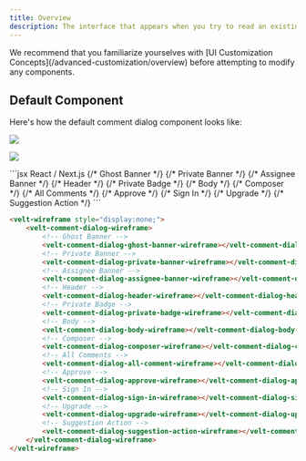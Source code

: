 ```yaml
---
title: Overview
description: The interface that appears when you try to read an existing Comment or make a new Comment.
---
```

<Note>
We recommend that you familiarize yourselves with [UI Customization Concepts](/advanced-customization/overview) before attempting to modify any components.
</Note>



## Default Component

Here's how the default comment dialog component looks like:

![](/images/customization/velt-comment-dialog-1.png)

![](/images/customization/velt-comment-dialog-2.png)




<RequestExample>
```jsx React / Next.js
<VeltWireframe>
    <VeltCommentDialogWireframe>
        {/*  Ghost Banner */}
        <VeltCommentDialogWireframe.GhostBanner />
        {/*  Private Banner */}
        <VeltCommentDialogWireframe.PrivateBanner />
        {/*  Assignee Banner */}
        <VeltCommentDialogWireframe.AssigneeBanner />
        {/*  Header */}
        <VeltCommentDialogWireframe.Header />
        {/* Private Badge */}
        <VeltCommentDialogWireframe.PrivateBadge />
        {/* Body */}
        <VeltCommentDialogWireframe.Body />
        {/* Composer */}
        <VeltCommentDialogWireframe.Composer />
        {/* All Comments */}
        <VeltCommentDialogWireframe.AllComment />
        {/* Approve */}
        <VeltCommentDialogWireframe.Approve />
        {/* Sign In */}
        <VeltCommentDialogWireframe.SignIn />
        {/* Upgrade */}
        <VeltCommentDialogWireframe.Upgrade />
        {/* Suggestion Action */}
        <VeltCommentDialogWireframe.SuggestionAction />
    </VeltCommentDialogWireframe>
</VeltWireframe>
```


```HTML HTML
<velt-wireframe style="display:none;">
    <velt-comment-dialog-wireframe>
        <!-- Ghost Banner -->
        <velt-comment-dialog-ghost-banner-wireframe></velt-comment-dialog-ghost-banner-wireframe>
        <!-- Private Banner -->
        <velt-comment-dialog-private-banner-wireframe></velt-comment-dialog-private-banner-wireframe>
        <!-- Assignee Banner -->
        <velt-comment-dialog-assignee-banner-wireframe></velt-comment-dialog-assignee-banner-wireframe>
        <!-- Header -->
        <velt-comment-dialog-header-wireframe></velt-comment-dialog-header-wireframe>
        <!-- Private Badge -->
        <velt-comment-dialog-private-badge-wireframe></velt-comment-dialog-private-badge-wireframe>
        <!-- Body -->
        <velt-comment-dialog-body-wireframe></velt-comment-dialog-body-wireframe>
        <!-- Composer -->
        <velt-comment-dialog-composer-wireframe></velt-comment-dialog-composer-wireframe>
        <!-- All Comments -->
        <velt-comment-dialog-all-comment-wireframe></velt-comment-dialog-all-comment-wireframe>
        <!-- Approve -->
        <velt-comment-dialog-approve-wireframe></velt-comment-dialog-approve-wireframe>
        <!-- Sign In -->
        <velt-comment-dialog-sign-in-wireframe></velt-comment-dialog-sign-in-wireframe>
        <!-- Upgrade -->
        <velt-comment-dialog-upgrade-wireframe></velt-comment-dialog-upgrade-wireframe>
        <!-- Suggestion Action -->
        <velt-comment-dialog-suggestion-action-wireframe></velt-comment-dialog-suggestion-action-wireframe>
    </velt-comment-dialog-wireframe>
</velt-wireframe>
```
</RequestExample>

